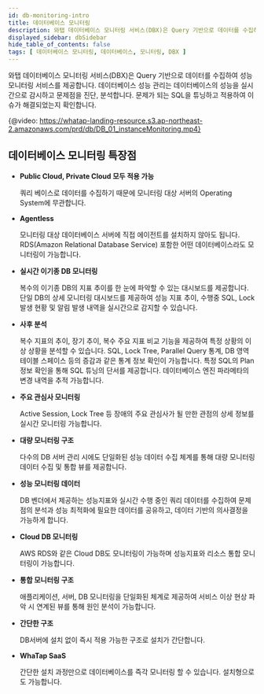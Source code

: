 ```yaml
---
id: db-monitoring-intro
title: 데이터베이스 모니터링
description: 와탭 데이터베이스 모니터링 서비스(DBX)은 Query 기반으로 데이터를 수집하여 성능 모니터링 서비스를 제공합니다.
displayed_sidebar: dbSidebar
hide_table_of_contents: false
tags: [ 데이터베이스 모니터링, 데이터베이스, 모니터링, DBX ]
---
```


와탭 데이터베이스 모니터링 서비스(DBX)은 Query 기반으로 데이터를 수집하여 성능 모니터링 서비스를 제공합니다. 데이터베이스 성능 관리는 데이터베이스의 성능을 실시간으로 감시하고 문제점을 진단, 분석합니다. 문제가 되는 SQL을 튜닝하고 적용하여 이슈가 해결되었는지 확인합니다.

{@video: https://whatap-landing-resource.s3.ap-northeast-2.amazonaws.com/prd/db/DB_01_instanceMonitoring.mp4}

## 데이터베이스 모니터링 특장점

* **Public Cloud, Private Cloud 모두 적용 가능**

  쿼리 베이스로 데이터를 수집하기 때문에 모니터링 대상 서버의 Operating System에 무관합니다.

* **Agentless**

  모니터링 대상 데이터베이스 서버에 직접 에이전트를 설치하지 않아도 됩니다. RDS(Amazon Relational Database Service) 포함한 어떤 데이터베이스라도 모니터링이 가능합니다.

* **실시간 이기종 DB 모니터링**

  복수의 이기종 DB의 지표 추이를 한 눈에 파악할 수 있는 대시보드를 제공합니다. 단일 DB의 상세 모니터링 대시보드를 제공하여 성능 지표 추이, 수행중 SQL, Lock 발생 현황 및 알림 발생 내역을 실시간으로 감지할 수 있습니다.

* **사후 분석**

  복수 지표의 추이, 장기 추이, 복수 주요 지표 비교 기능을 제공하여 특정 상황의 이상 상황을 분석할 수 있습니다. SQL, Lock Tree, Parallel Query 통계, DB 영역 테이블 스페이스 등의 증감과 같은 통계 정보 확인이 가능합니다. 특정 SQL의 Plan 정보 확인을 통해 SQL 튜닝의 단서를 제공합니다. 데이터베이스 엔진 파라메타의 변경 내역을 추적 가능합니다.

* **주요 관심사 모니터링**

  Active Session, Lock Tree 등 장애의 주요 관심사가 될 만한 관점의 상세 정보를 실시간 모니터링 가능합니다.

* **대량 모니터링 구조**

  다수의 DB 서버 관리 시에도 단일화된 성능 데이터 수집 체계를 통해 대량 모니터링 데이터 수집 및 통합 뷰를 제공합니다.

* **성능 모니터링 데이터**

  DB 벤더에서 제공하는 성능지표와 실시간 수행 중인 쿼리 데이터를 수집하여 문제점의 분석과 성능 최적화에 필요한 데이터를 공유하고, 데이터 기반의 의사결정을 가능하게 합니다.

* **Cloud DB 모니터링**

  AWS RDS와 같은 Cloud DB도 모니터링이 가능하며 성능지표와 리소스 통합 모니터링이 가능합니다.

* **통합 모니터링 구조**

  애플리케이션, 서버, DB 모니터링을 단일화된 체계로 제공하여 서비스 이상 현상 파악 시 연계된 뷰를 통해 원인 분석이 가능합니다.

* **간단한 구조**

  DB서버에 설치 없이 즉시 적용 가능한 구조로 설치가 간단합니다.

* **WhaTap SaaS**

  간단한 설치 과정만으로 데이터베이스를 즉각 모니터링 할 수 있습니다. 설치형으로도 가능합니다.
